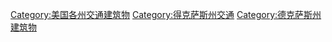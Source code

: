[[Category:美国各州交通建筑物|Category:美国各州交通建筑物]]
[[Category:得克萨斯州交通|Category:得克萨斯州交通]]
[[Category:德克萨斯州建筑物|Category:德克萨斯州建筑物]]